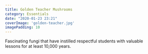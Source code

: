 ```yaml
---
title: Golden Teacher Mushrooms
category: Essentials
date: "2020-01-23 23:21"
coverImage: 'golden-teacher.jpg'
imagePadding: 10
---
```


Fascinating fungi that have instilled respectful students with valuable lessons for at least 10,000 years.